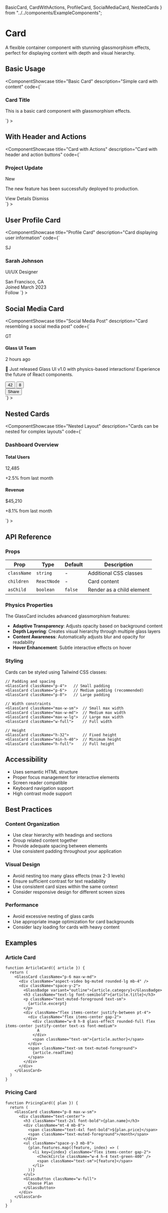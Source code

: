   BasicCard, 
  CardWithActions, 
  ProfileCard, 
  SocialMediaCard, 
  NestedCards 
} from "../../components/ExampleComponents";

# Card

A flexible container component with stunning glassmorphism effects, perfect for displaying content with depth and visual hierarchy.

## Basic Usage

<ComponentShowcase
  title="Basic Card"
  description="Simple card with content"
  code={`<GlassCard className="p-6 max-w-md">
  <h3 className="text-lg font-semibold mb-2">Card Title</h3>
  <p className="text-muted-foreground">
    This is a basic card component with glassmorphism effects.
  </p>
</GlassCard>`}
>
  <BasicCard />
</ComponentShowcase>

## With Header and Actions

<ComponentShowcase
  title="Card with Actions"
  description="Card with header and action buttons"
  code={`<GlassCard className="p-6 max-w-md">
  <div className="flex items-center justify-between mb-4">
    <h3 className="text-lg font-semibold">Project Update</h3>
    <GlassBadge variant="outline">New</GlassBadge>
  </div>
  <p className="text-muted-foreground mb-4">
    The new feature has been successfully deployed to production.
  </p>
  <div className="flex gap-2">
    <GlassButton size="sm">View Details</GlassButton>
    <GlassButton variant="outline" size="sm">Dismiss</GlassButton>
  </div>
</GlassCard>`}
>
  <CardWithActions />
</ComponentShowcase>

## User Profile Card

<ComponentShowcase
  title="Profile Card"
  description="Card displaying user information"
  code={`<GlassCard className="p-6 max-w-sm">
  <div className="flex items-center gap-4 mb-4">
    <div className="w-10 h-10 glass-effect rounded-full flex items-center justify-center text-sm font-medium">
      SJ
    </div>
    <div>
      <h3 className="font-semibold">Sarah Johnson</h3>
      <p className="text-sm text-muted-foreground">UI/UX Designer</p>
    </div>
  </div>
  <div className="space-y-2 text-sm text-muted-foreground mb-4">
    <div className="flex items-center gap-2">
      <MapPin className="w-4 h-4" />
      San Francisco, CA
    </div>
    <div className="flex items-center gap-2">
      <Calendar className="w-4 h-4" />
      Joined March 2023
    </div>
  </div>
  <GlassButton className="w-full">Follow</GlassButton>
</GlassCard>`}
>
  <ProfileCard />
</ComponentShowcase>

## Social Media Card

<ComponentShowcase
  title="Social Media Post"
  description="Card resembling a social media post"
  code={`<GlassCard className="p-6 max-w-md">
  <div className="flex items-center gap-3 mb-4">
    <div className="w-10 h-10 glass-effect rounded-full flex items-center justify-center text-sm font-medium">
      GT
    </div>
    <div className="flex-1">
      <h4 className="font-medium">Glass UI Team</h4>
      <p className="text-sm text-muted-foreground">2 hours ago</p>
    </div>
  </div>
  <p className="mb-4">
    🎉 Just released Glass UI v1.0 with physics-based interactions! 
    Experience the future of React components.
  </p>
  <div className="flex items-center justify-between pt-4 border-t border-white/10">
    <div className="flex gap-4">
      <button className="flex items-center gap-2 text-sm text-muted-foreground hover:text-foreground">
        <Heart className="w-4 h-4" />
        42
      </button>
      <button className="flex items-center gap-2 text-sm text-muted-foreground hover:text-foreground">
        <MessageCircle className="w-4 h-4" />
        8
      </button>
    </div>
    <button className="flex items-center gap-2 text-sm text-muted-foreground hover:text-foreground">
      <Share className="w-4 h-4" />
      Share
    </button>
  </div>
</GlassCard>`}
>
  <SocialMediaCard />
</ComponentShowcase>

## Nested Cards

<ComponentShowcase
  title="Nested Layout"
  description="Cards can be nested for complex layouts"
  code={`<GlassCard className="p-6 max-w-2xl">
  <h3 className="text-xl font-semibold mb-4">Dashboard Overview</h3>
  <div className="grid gap-4 md:grid-cols-2">
    <GlassCard className="p-4">
      <h4 className="font-medium mb-2">Total Users</h4>
      <p className="text-2xl font-bold text-primary">12,485</p>
      <p className="text-sm text-green-400">+2.5% from last month</p>
    </GlassCard>
    <GlassCard className="p-4">
      <h4 className="font-medium mb-2">Revenue</h4>
      <p className="text-2xl font-bold text-primary">$45,210</p>
      <p className="text-sm text-green-400">+8.1% from last month</p>
    </GlassCard>
  </div>
</GlassCard>`}
>
  <NestedCards />
</ComponentShowcase>

## API Reference

### Props

| Prop | Type | Default | Description |
|------|------|---------|-------------|
| `className` | `string` | - | Additional CSS classes |
| `children` | `ReactNode` | - | Card content |
| `asChild` | `boolean` | `false` | Render as a child element |

### Physics Properties

The GlassCard includes advanced glassmorphism features:

- **Adaptive Transparency**: Adjusts opacity based on background content
- **Depth Layering**: Creates visual hierarchy through multiple glass layers
- **Content Awareness**: Automatically adjusts blur and opacity for readability
- **Hover Enhancement**: Subtle interactive effects on hover

### Styling

Cards can be styled using Tailwind CSS classes:

```tsx
// Padding and spacing
<GlassCard className="p-4">   // Small padding
<GlassCard className="p-6">   // Medium padding (recommended)
<GlassCard className="p-8">   // Large padding

// Width constraints
<GlassCard className="max-w-sm">  // Small max width
<GlassCard className="max-w-md">  // Medium max width
<GlassCard className="max-w-lg">  // Large max width
<GlassCard className="w-full">    // Full width

// Height
<GlassCard className="h-32">      // Fixed height
<GlassCard className="min-h-40">  // Minimum height
<GlassCard className="h-full">    // Full height
```

## Accessibility

- Uses semantic HTML structure
- Proper focus management for interactive elements
- Screen reader compatible
- Keyboard navigation support
- High contrast mode support

## Best Practices

### Content Organization

- Use clear hierarchy with headings and sections
- Group related content together
- Provide adequate spacing between elements
- Use consistent padding throughout your application

### Visual Design

- Avoid nesting too many glass effects (max 2-3 levels)
- Ensure sufficient contrast for text readability
- Use consistent card sizes within the same context
- Consider responsive design for different screen sizes

### Performance

- Avoid excessive nesting of glass cards
- Use appropriate image optimization for card backgrounds
- Consider lazy loading for cards with heavy content

## Examples

### Article Card

```tsx
function ArticleCard({ article }) {
  return (
    <GlassCard className="p-6 max-w-md">
      <div className="aspect-video bg-muted rounded-lg mb-4" />
      <div className="space-y-2">
        <GlassBadge variant="outline">{article.category}</GlassBadge>
        <h3 className="text-lg font-semibold">{article.title}</h3>
        <p className="text-muted-foreground text-sm">
          {article.excerpt}
        </p>
        <div className="flex items-center justify-between pt-4">
          <div className="flex items-center gap-2">
            <div className="w-8 h-8 glass-effect rounded-full flex items-center justify-center text-xs font-medium">
              A
            </div>
            <span className="text-sm">{article.author}</span>
          </div>
          <span className="text-sm text-muted-foreground">
            {article.readTime}
          </span>
        </div>
      </div>
    </GlassCard>
  )
}
```

### Pricing Card

```tsx
function PricingCard({ plan }) {
  return (
    <GlassCard className="p-8 max-w-sm">
      <div className="text-center">
        <h3 className="text-2xl font-bold">{plan.name}</h3>
        <div className="mt-4 mb-8">
          <span className="text-4xl font-bold">${plan.price}</span>
          <span className="text-muted-foreground">/month</span>
        </div>
        <ul className="space-y-3 mb-8">
          {plan.features.map((feature, index) => (
            <li key={index} className="flex items-center gap-2">
              <CheckCircle className="w-4 h-4 text-green-400" />
              <span className="text-sm">{feature}</span>
            </li>
          ))}
        </ul>
        <GlassButton className="w-full">
          Choose Plan
        </GlassButton>
      </div>
    </GlassCard>
  )
}
```
